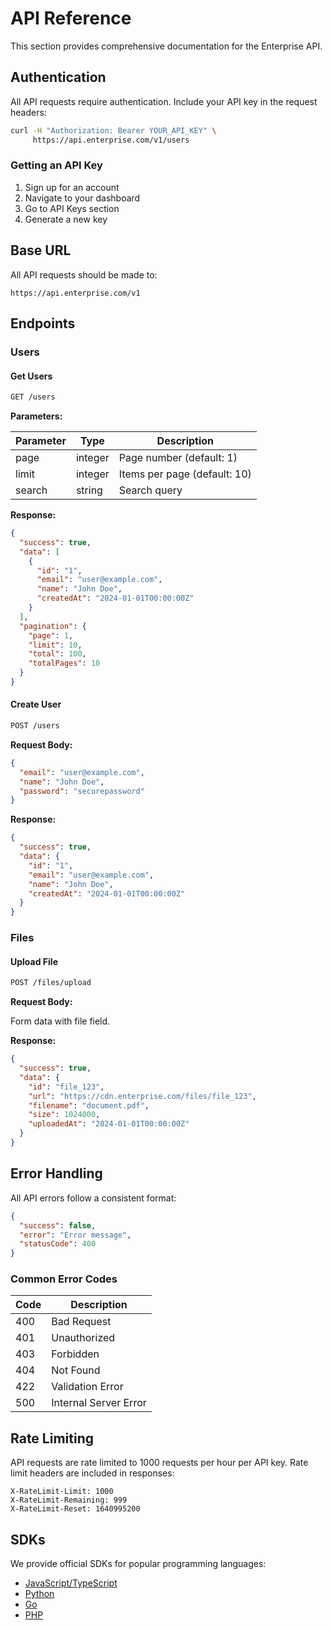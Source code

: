 # API Reference

This section provides comprehensive documentation for the Enterprise API.

## Authentication

All API requests require authentication. Include your API key in the request headers:

```bash
curl -H "Authorization: Bearer YOUR_API_KEY" \
     https://api.enterprise.com/v1/users
```

### Getting an API Key

1. Sign up for an account
2. Navigate to your dashboard
3. Go to API Keys section
4. Generate a new key

## Base URL

All API requests should be made to:

```
https://api.enterprise.com/v1
```

## Endpoints

### Users

#### Get Users

```bash
GET /users
```

**Parameters:**

| Parameter | Type | Description |
|-----------|------|-------------|
| page | integer | Page number (default: 1) |
| limit | integer | Items per page (default: 10) |
| search | string | Search query |

**Response:**

```json
{
  "success": true,
  "data": [
    {
      "id": "1",
      "email": "user@example.com",
      "name": "John Doe",
      "createdAt": "2024-01-01T00:00:00Z"
    }
  ],
  "pagination": {
    "page": 1,
    "limit": 10,
    "total": 100,
    "totalPages": 10
  }
}
```

#### Create User

```bash
POST /users
```

**Request Body:**

```json
{
  "email": "user@example.com",
  "name": "John Doe",
  "password": "securepassword"
}
```

**Response:**

```json
{
  "success": true,
  "data": {
    "id": "1",
    "email": "user@example.com",
    "name": "John Doe",
    "createdAt": "2024-01-01T00:00:00Z"
  }
}
```

### Files

#### Upload File

```bash
POST /files/upload
```

**Request Body:**

Form data with file field.

**Response:**

```json
{
  "success": true,
  "data": {
    "id": "file_123",
    "url": "https://cdn.enterprise.com/files/file_123",
    "filename": "document.pdf",
    "size": 1024000,
    "uploadedAt": "2024-01-01T00:00:00Z"
  }
}
```

## Error Handling

All API errors follow a consistent format:

```json
{
  "success": false,
  "error": "Error message",
  "statusCode": 400
}
```

### Common Error Codes

| Code | Description |
|------|-------------|
| 400 | Bad Request |
| 401 | Unauthorized |
| 403 | Forbidden |
| 404 | Not Found |
| 422 | Validation Error |
| 500 | Internal Server Error |

## Rate Limiting

API requests are rate limited to 1000 requests per hour per API key. Rate limit headers are included in responses:

```
X-RateLimit-Limit: 1000
X-RateLimit-Remaining: 999
X-RateLimit-Reset: 1640995200
```

## SDKs

We provide official SDKs for popular programming languages:

- [JavaScript/TypeScript](https://github.com/enterprise/js-sdk)
- [Python](https://github.com/enterprise/python-sdk)
- [Go](https://github.com/enterprise/go-sdk)
- [PHP](https://github.com/enterprise/php-sdk)



